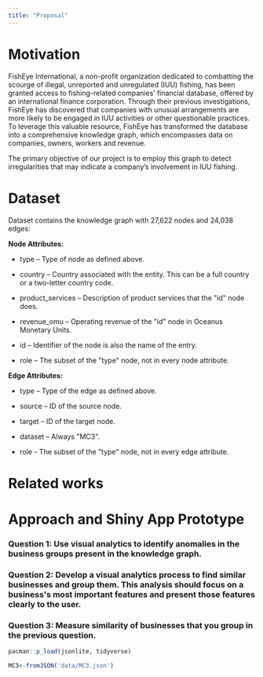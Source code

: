 ```yaml
---
title: "Proposal"
---
```


# Motivation

FishEye International, a non-profit organization dedicated to combatting the scourge of illegal, unreported and unregulated (IUU) fishing, has been granted access to fishing-related companies' financial database, offered by an international finance corporation. Through their previous investigations, FishEye has discovered that companies with unusual arrangements are more likely to be engaged in IUU activities or other questionable practices. To leverage this valuable resource, FishEye has transformed the database into a comprehensive knowledge graph, which encompasses data on companies, owners, workers and revenue.

The primary objective of our project is to employ this graph to detect irregularities that may indicate a company's involvement in IUU fishing.

# Dataset

Dataset contains the knowledge graph with 27,622 nodes and 24,038 edges:

**Node Attributes:**

-   type -- Type of node as defined above.

-   country -- Country associated with the entity. This can be a full country or a two-letter country
    code.

-   product_services -- Description of product services that the \"id\" node does.

-   revenue_omu -- Operating revenue of the \"id\" node in Oceanus Monetary Units.

-   id -- Identifier of the node is also the name of the entry.

-   role -- The subset of the \"type\" node, not in every node attribute.

**Edge Attributes:**

-   type -- Type of the edge as defined above.

-   source -- ID of the source node.

-   target -- ID of the target node.

-   dataset -- Always \"MC3\".

-   role - The subset of the \"type\" node, not in every edge attribute.

# Related works

# Approach and Shiny App Prototype

### Question 1: Use visual analytics to identify anomalies in the business groups present in the knowledge graph.

### 

### Question 2: Develop a visual analytics process to find similar businesses and group them. This analysis should focus on a business\'s most important features and present those features clearly to the user.

### 

### Question 3: Measure similarity of businesses that you group in the previous question.

```r
pacman::p_load(jsonlite, tidyverse)

```

```r
MC3<-fromJSON('data/MC3.json')
```
